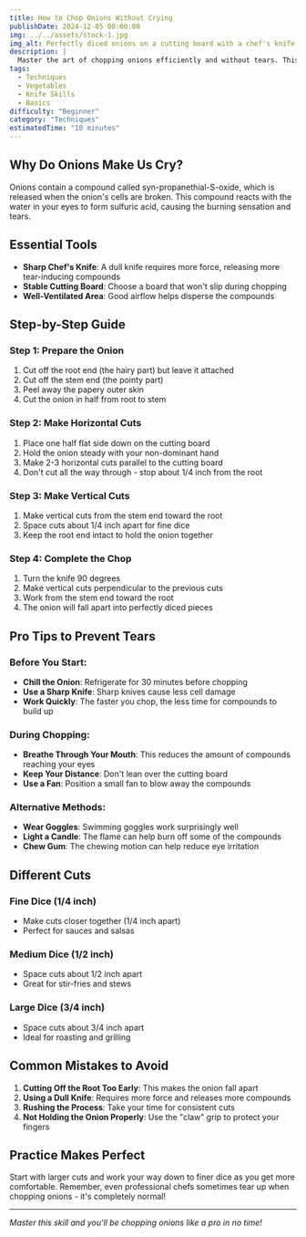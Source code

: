 ```yaml
---
title: How to Chop Onions Without Crying
publishDate: 2024-12-05 00:00:00
img: ../../assets/stock-1.jpg
img_alt: Perfectly diced onions on a cutting board with a chef's knife
description: |
  Master the art of chopping onions efficiently and without tears. This essential kitchen skill will make your cooking faster and more enjoyable.
tags:
  - Techniques
  - Vegetables
  - Knife Skills
  - Basics
difficulty: "Beginner"
category: "Techniques"
estimatedTime: "10 minutes"
---
```



<Aside 
  emoji="🧅"
  title="Skill Level: Beginner"
  involvement="Time: 10 minutes"
  tools="Sharp knife, cutting board"
  status="Essential Skill"
  developer="Category: Techniques"
/>

## Why Do Onions Make Us Cry?

Onions contain a compound called syn-propanethial-S-oxide, which is released when the onion's cells are broken. This compound reacts with the water in your eyes to form sulfuric acid, causing the burning sensation and tears.

## Essential Tools

- **Sharp Chef's Knife**: A dull knife requires more force, releasing more tear-inducing compounds
- **Stable Cutting Board**: Choose a board that won't slip during chopping
- **Well-Ventilated Area**: Good airflow helps disperse the compounds

## Step-by-Step Guide

### Step 1: Prepare the Onion
1. Cut off the root end (the hairy part) but leave it attached
2. Cut off the stem end (the pointy part)
3. Peel away the papery outer skin
4. Cut the onion in half from root to stem

### Step 2: Make Horizontal Cuts
1. Place one half flat side down on the cutting board
2. Hold the onion steady with your non-dominant hand
3. Make 2-3 horizontal cuts parallel to the cutting board
4. Don't cut all the way through - stop about 1/4 inch from the root

### Step 3: Make Vertical Cuts
1. Make vertical cuts from the stem end toward the root
2. Space cuts about 1/4 inch apart for fine dice
3. Keep the root end intact to hold the onion together

### Step 4: Complete the Chop
1. Turn the knife 90 degrees
2. Make vertical cuts perpendicular to the previous cuts
3. Work from the stem end toward the root
4. The onion will fall apart into perfectly diced pieces

## Pro Tips to Prevent Tears

### Before You Start:
- **Chill the Onion**: Refrigerate for 30 minutes before chopping
- **Use a Sharp Knife**: Sharp knives cause less cell damage
- **Work Quickly**: The faster you chop, the less time for compounds to build up

### During Chopping:
- **Breathe Through Your Mouth**: This reduces the amount of compounds reaching your eyes
- **Keep Your Distance**: Don't lean over the cutting board
- **Use a Fan**: Position a small fan to blow away the compounds

### Alternative Methods:
- **Wear Goggles**: Swimming goggles work surprisingly well
- **Light a Candle**: The flame can help burn off some of the compounds
- **Chew Gum**: The chewing motion can help reduce eye irritation

## Different Cuts

### Fine Dice (1/4 inch)
- Make cuts closer together (1/4 inch apart)
- Perfect for sauces and salsas

### Medium Dice (1/2 inch)
- Space cuts about 1/2 inch apart
- Great for stir-fries and stews

### Large Dice (3/4 inch)
- Space cuts about 3/4 inch apart
- Ideal for roasting and grilling

## Common Mistakes to Avoid

1. **Cutting Off the Root Too Early**: This makes the onion fall apart
2. **Using a Dull Knife**: Requires more force and releases more compounds
3. **Rushing the Process**: Take your time for consistent cuts
4. **Not Holding the Onion Properly**: Use the "claw" grip to protect your fingers

## Practice Makes Perfect

Start with larger cuts and work your way down to finer dice as you get more comfortable. Remember, even professional chefs sometimes tear up when chopping onions - it's completely normal!

---

*Master this skill and you'll be chopping onions like a pro in no time!* 